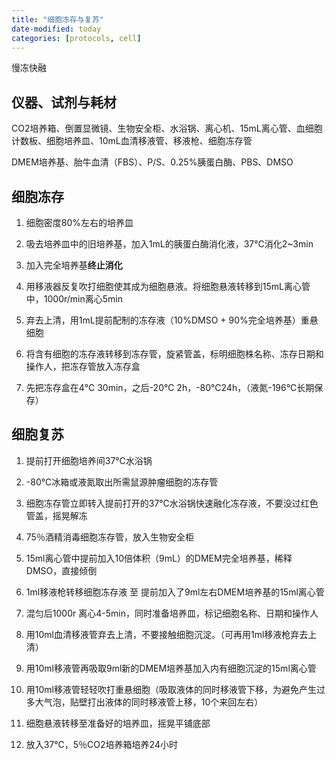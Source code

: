 ```yaml
---
title: "细胞冻存与复苏"
date-modified: today
categories: [protocols, cell]
---
```


慢冻快融

## 仪器、试剂与耗材

CO2培养箱、倒置显微镜、生物安全柜、水浴锅、离心机、15mL离心管、血细胞计数板、细胞培养皿、10mL血清移液管、移液枪、细胞冻存管

DMEM培养基、胎牛血清（FBS）、P/S、0.25%胰蛋白酶、PBS、DMSO

## 细胞冻存

1.  细胞密度80%左右的培养皿

2.  吸去培养皿中的旧培养基，加入1mL的胰蛋白酶消化液，37℃消化2\~3min

3.  加入完全培养基**终止消化**

4.  用移液器反复吹打细胞使其成为细胞悬液。将细胞悬液转移到15mL离心管中，1000r/min离心5min

5.  弃去上清，用1mL提前配制的冻存液（10%DMSO + 90%完全培养基）重悬细胞

6.  将含有细胞的冻存液转移到冻存管，旋紧管盖，标明细胞株名称、冻存日期和操作人，把冻存管放入冻存盒

7.  先把冻存盒在4℃ 30min，之后-20℃ 2h，-80℃24h，（液氮-196℃长期保存）

## 细胞复苏

1.  提前打开细胞培养间37℃水浴锅

2.  -80℃冰箱或液氮取出所需鼠源肿瘤细胞的冻存管

3.  细胞冻存管立即转入提前打开的37℃水浴锅快速融化冻存液，不要没过红色管盖，摇晃解冻

4.  75％酒精消毒细胞冻存管，放入生物安全柜

5.  15ml离心管中提前加入10倍体积（9mL）的DMEM完全培养基，稀释DMSO，直接倾倒

6.  1ml移液枪转移细胞冻存液 至 提前加入了9ml左右DMEM培养基的15ml离心管

7.  混匀后1000r 离心4-5min，同时准备培养皿，标记细胞名称、日期和操作人

8.  用10ml血清移液管弃去上清，不要接触细胞沉淀。（可再用1ml移液枪弃去上清）

9.  用10ml移液管再吸取9ml新的DMEM培养基加入内有细胞沉淀的15ml离心管

10. 用10ml移液管轻轻吹打重悬细胞（吸取液体的同时移液管下移，为避免产生过多大气泡，贴壁打出液体的同时移液管上移，10个来回左右）

11. 细胞悬液转移至准备好的培养皿，摇晃平铺底部

12. 放入37℃，5％CO2培养箱培养24小时
